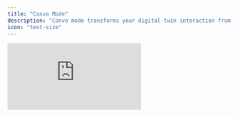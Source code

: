 ```yaml
---
title: "Convo Mode"
description: "Convo mode transforms your digital twin interaction from traditional text-based Q&A into natural, flowing dialogue. It enables real-time voice conversations where you can speak naturally with your AI assistant, creating a more intuitive and engaging experience."
icon: "text-size"
---
```


<iframe className="w-full aspect-video rounded-xl" src="https://www.youtube.com/embed/FMVFZLjzgno?si=0ajDlxyOXmQMAeKk" title="Converse with your Digital Twin in Real-Time Conversation Mode" frameborder="0" allow="accelerometer; autoplay; clipboard-write; encrypted-media; gyroscope; picture-in-picture; web-share" referrerpolicy="strict-origin-when-cross-origin" allowfullscreen />

## **Activating Conversation Mode**

<Steps>
  <Step title="Locate convo mode icon">
    From the main interface, look for the <Icon icon="waveform-lines" iconType="solid" /> Conversation icon on the text input bar

    <img
      src="/images/convo-mode-ui-locations.webp"
      alt="Convo Mode Ui Locations Web"
      title="Convo Mode Ui Locations Web"
      style={{ width:"70%" }}
    />
  </Step>
  <Step title="Enable microphone">
    Allow microphone use in the browser

    <img
      src="/images/convo-microphone-settings.webp"
      alt="Convo Microphone Settings Web"
      title="Convo Microphone Settings Web"
      style={{ width:"30%" }}
    />
  </Step>
  <Step title="Test it out">
    Check if voice activation is enabled by clicking start and saying "Hey [Digital Twin Name]"
    <img
      src="/image/convo-mode-start-button.webp"
      alt="Convo Mode Start Button Web"
      title="Convo Mode Start Button Web"
      style={{ width:"30%" }}
    />
  </Step>
</Steps>

## What does Convo Mode do?

<CardGroup cols={2}>
  <Card title="Natural Dialogue Flow" icon="comments">
    Your digital twin knows how to have actual conversations. It waits for you
    to finish your thoughts before jumping in, remembers what you've been
    talking about, and lets you ask follow-up questions without having to repeat
    yourself.
  </Card>
  <Card title="Voice Capabilities" icon="microphone">
    When you speak, your words appear as text right away. When your digital twin
    responds, you'll hear it speak back to you with a natural-sounding voice.
    The more you use it, the better it gets at understanding how you talk.
  </Card>
  <Card title="Multilingual Support" icon="globe">
    Switch between languages right in the middle of a conversation. Your digital
    twin will catch on and switch with you, keeping track of what you were
    talking about.
  </Card>
  <Card title="Cultural Adaptation" icon="users">
    It even understands when bilingual speakers naturally mix languages, and it
    adapts its responses to fit the cultural context of whatever language you're
    using.
  </Card>
  <Card title="Knowledge Integration" icon="brain">
    Your AI assistant automatically references your uploaded documents and
    custom-built assistants during conversations, providing personalized and
    contextually relevant responses.
  </Card>
  <Card title="Audio Transcriptions" icon="file-text">
    All voice conversations are automatically saved as searchable transcript
    files that you can access, review, and reference at any time.
  </Card>
</CardGroup>

## **Troubleshooting Common Issues**

<AccordionGroup>
  <Accordion title="Microphone not working" icon="microphone">
    Check permissions and hardware connections. Your microphone needs to be
    enabled in the platform for convo mode to work
  </Accordion>
  <Accordion title="Poor audio quality" icon="volume">
    Adjust input sensitivity and check for background noise
  </Accordion>
  <Accordion title="Echo or feedback" icon="waveform">
    Use headphones or adjust speaker volume
  </Accordion>
  <Accordion title="Voice not recognized" icon="microphone-slash">
    Speak clearly and check language settings
  </Accordion>
  <Accordion title="AI not responding" icon="wifi">
    Check internet connection and try restarting
  </Accordion>
  <Accordion title="Context lost" icon="clock">
    Provide brief recap of previous discussion to your digital twin and pick up
    from there
  </Accordion>
  <Accordion title="Misunderstood requests" icon="question">
    Rephrase using different words or examples
  </Accordion>
  <Accordion title="Language switching problems" icon="language">
    Explicitly state language changes if it does not pick up on the changes
  </Accordion>
</AccordionGroup>